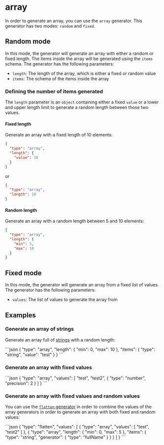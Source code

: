 
# array

In order to generate an array, you can use the `array` generator.
This generator has two modes: `random` and `fixed`.

## Random mode

In this mode, the generator will generate an array with either a random or fixed length.
The items inside the array will be generated using the `items` schema.
The generator has the following parameters:

- `length`: The length of the array, which is either a fixed or random value
- `items`: The schema of the items inside the array

### Defining the number of items generated

The `length` parameter is an `object` containing either a fixed `value`
or a lower and upper length limit to generate a random length between those two values.

#### Fixed length

Generate an array with a fixed length of 10 elements:

```json
{
  "type": "array",
  "length": {
    "value": 10
  }
}
```

or

```json
{
  "type": "array",
  "length": 10
}
```

#### Random length

Generate an array with a random length between 5 and 10 elements:

```json
{
  "type": "array",
  "length": {
    "min": 5,
    "max": 10
  }
}
```

## Fixed mode

In this mode, the generator will generate an array from a fixed list of values.
The generator has the following parameters:

- `values`: The list of values to generate the array from

## Examples

### Generate an array of strings

Generate an array full of [strings](string.mdx) with a random length:

<RunCode>
```json
{
  "type": "array",
  "length": {
    "min": 0,
    "max": 10
  },
  "items": {
    "type": "string",
    "value": "test"
  }
}
```
</RunCode>

### Generate an array with fixed values

<RunCode>
```json
{
  "type": "array",
  "values": [
    "test",
    "test2",
    {
      "type": "number",
      "precision": 2
    }
  ]
}
```
</RunCode>

### Generate an array with fixed values and random values

You can use the [`flatten` generator](./flatten.mdx) in order to
combine the values of the array generators in order to generate an array with both
fixed and random values:

<RunCode>
```json
{
  "type": "flatten",
  "values": [
    {
      "type": "array",
      "values": [
        "test",
        "test2"
      ]
    },
    {
      "type": "array",
      "length": {
        "min": 0,
        "max": 5
      },
      "items": {
        "type": "string",
        "generator": {
          "type": "fullName"
        }
      }
    }
  ]
}
```
</RunCode>
